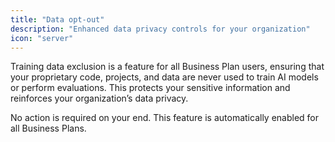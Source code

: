 ```yaml
---
title: "Data opt-out"
description: "Enhanced data privacy controls for your organization"
icon: "server"
---
```


Training data exclusion is a feature for all Business Plan users, ensuring that your proprietary code, projects, and data are never used to train AI models or perform evaluations. 
This protects your sensitive information and reinforces your organization’s data privacy. 

No action is required on your end. This feature is automatically enabled for all Business Plans.

